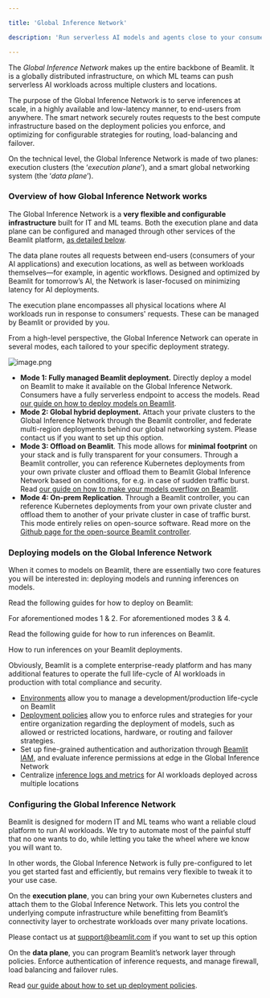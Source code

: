 ```yaml
---

title: 'Global Inference Network'

description: 'Run serverless AI models and agents close to your consumers.'

---
```


The *Global Inference Network* makes up the entire backbone of Beamlit. It is a globally distributed infrastructure, on which ML teams can push serverless AI workloads across multiple clusters and locations.

The purpose of the Global Inference Network is to serve inferences at scale, in a highly available and low-latency manner, to end-users from anywhere. The smart network securely routes requests to the best compute infrastructure based on the deployment policies you enforce, and optimizing for configurable strategies for routing, load-balancing and failover. 

On the technical level, the Global Inference Network is made of two planes: execution clusters (the ‘*execution plane*’), and a smart global networking system (the ‘*data plane*’).

### Overview of how Global Inference Network works

The Global Inference Network is a **very flexible and configurable infrastructure** built for IT and ML teams. Both the execution plane and data plane can be configured and managed through other services of the Beamlit platform, [as detailed below](Global-Inference-Network.mdx).

The data plane routes all requests between end-users (consumers of your AI applications) and execution locations, as well as between workloads themselves—for example, in agentic workflows. Designed and optimized by Beamlit for tomorrow’s AI, the Network is laser-focused on minimizing latency for AI deployments.

The execution plane encompasses all physical locations where AI workloads run in response to consumers' requests. These can be managed by Beamlit or provided by you.

From a high-level perspective, the Global Inference Network can operate in several modes, each tailored to your specific deployment strategy.

![image.png](Global-Inference-Network/image.png)

- **Mode 1: Fully managed Beamlit deployment.** Directly deploy a model on Beamlit to make it available on the Global Inference Network. Consumers have a fully serverless endpoint to access the models. Read [our guide on how to deploy models on Beamlit](Model-deployment.mdx).
- **Mode 2: Global hybrid deployment.** Attach your private clusters to the Global Inference Network through the Beamlit controller, and federate multi-region deployments behind our global networking system. Please contact us if you want to set up this option.
- **Mode 3: Offload on Beamlit**. This mode allows for **minimal footprint** on your stack and is fully transparent for your consumers. Through a Beamlit controller, you can reference Kubernetes deployments from your own private cluster and offload them to Beamlit Global Inference Network based on conditions, for e.g. in case of sudden traffic burst. Read [our guide on how to make your models overflow on Beamlit](Cloud-Burst-Network/Model-overflow.mdx).
- **Mode 4: On-prem Replication**. Through a Beamlit controller, you can reference Kubernetes deployments from your own private cluster and offload them to another of your private cluster in case of traffic burst. This mode entirely relies on open-source software. Read more on the [Github page for the open-source Beamlit controller](https://github.com/beamlit/beamlit-controller).

### Deploying models on the Global Inference Network

When it comes to models on Beamlit, there are essentially two core features you will be interested in: deploying models and running inferences on models.

Read the following guides for how to deploy on Beamlit:

<Card title="Guide for deploying directly on the Global Inference Network" icon="earth-americas" href="/Models/Model-deployment" horizontal="true">
For aforementioned modes 1 & 2.
</Card>

<Card title="Guide for minimal-footprint deployment of your own model" icon="server" href="/Models/Cloud-Burst-Network/Model-overflow" horizontal="true">
For aforementioned modes 3 & 4.
</Card>

Read the following guide for how to run inferences on Beamlit.

<Card title="Guide for querying models on the Global Inference Network" icon="bolt" href="/Models/Model-deployment" horizontal="true">
How to run inferences on your Beamlit deployments.
</Card>

Obviously, Beamlit is a complete enterprise-ready platform and has many additional features to operate the full life-cycle of AI workloads in production with total compliance and security.

- [Environments](../Model-Governance/Environments.mdx) allow you to manage a development/production life-cycle on Beamlit
- [Deployment policies](../Model-Governance/Policies.mdx) allow you to enforce rules and strategies for your entire organization regarding the deployment of models, such as allowed or restricted locations, hardware, or routing and failover strategies.
- Set up fine-grained authentication and authorization through [Beamlit IAM](../Security/Workspace-access-control.mdx), and evaluate inference permissions at edge in the Global Inference Network
- Centralize [inference logs and metrics](../Observability/View-model-logs.mdx) for AI workloads deployed across multiple locations

### Configuring the Global Inference Network

Beamlit is designed for modern IT and ML teams who want a reliable cloud platform to run AI workloads. We try to automate most of the painful stuff that no one wants to do, while letting you take the wheel where we know you will want to. 

In other words, the Global Inference Network is fully pre-configured to let you get started fast and efficiently, but remains very flexible to tweak it to your use case.  

On the **execution plane**, you can bring your own Kubernetes clusters and attach them to the Global Inference Network. This lets you control the underlying compute infrastructure while benefitting from Beamlit’s connectivity layer to orchestrate workloads over many private locations.

Please contact us at [support@beamlit.com](mailto:support@beamlit.com) if you want to set up this option

On the **data plane**, you can program Beamlit’s network layer through policies. Enforce authentication of inference requests, and manage firewall, load balancing and failover rules.

Read [our guide about how to set up deployment policies](../Model-Governance/Policies.mdx).